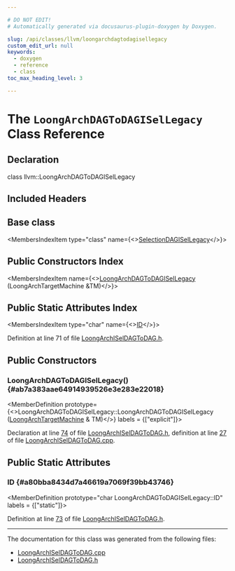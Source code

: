 ```yaml
---

# DO NOT EDIT!
# Automatically generated via docusaurus-plugin-doxygen by Doxygen.

slug: /api/classes/llvm/loongarchdagtodagisellegacy
custom_edit_url: null
keywords:
  - doxygen
  - reference
  - class
toc_max_heading_level: 3

---
```





# The `LoongArchDAGToDAGISelLegacy` Class Reference

<DoxygenPage pluginConfig={pluginConfig}>



## Declaration

<CodeBlock>class llvm::LoongArchDAGToDAGISelLegacy</CodeBlock>

## Included Headers

<IncludesList>
<IncludesListItem
  filePath="Target/LoongArch/LoongArchISelDAGToDAG.h"
  permalink="/docs/api/files/lib/lib/target/lib/target/loongarch/loongarchiseldagtodag-h"
  isLocal="true" />
</IncludesList>

## Base class

<MembersIndex>

<MembersIndexItem
  type="class"
  name={<><a href="/docs/api/classes/llvm/selectiondagisellegacy">SelectionDAGISelLegacy</a></>}>
</MembersIndexItem>

</MembersIndex>

## Public Constructors Index

<MembersIndex>

<MembersIndexItem
  name={<><a href="#ab7a383aae64914939526e3e283e22018">LoongArchDAGToDAGISelLegacy</a> (LoongArchTargetMachine &amp;TM)</>}>
</MembersIndexItem>

</MembersIndex>

## Public Static Attributes Index

<MembersIndex>

<MembersIndexItem
  type="char"
  name={<><a href="#a80bba8434d7a46619a7069f39bb43746">ID</a></>}>
</MembersIndexItem>

</MembersIndex>


Definition at line 71 of file <a href="/docs/api/files/lib/lib/target/lib/target/loongarch/loongarchiseldagtodag-h">LoongArchISelDAGToDAG.h</a>.

<SectionDefinition>

## Public Constructors

### LoongArchDAGToDAGISelLegacy() {#ab7a383aae64914939526e3e283e22018}

<MemberDefinition
  prototype={<>LoongArchDAGToDAGISelLegacy::LoongArchDAGToDAGISelLegacy (<a href="/docs/api/classes/llvm/loongarchtargetmachine">LoongArchTargetMachine</a> &amp; TM)</>}
  labels = {["explicit"]}>

Declaration at line <a href="/docs/api/files/lib/lib/target/lib/target/loongarch/loongarchiseldagtodag-h/#l00074">74</a> of file <a href="/docs/api/files/lib/lib/target/lib/target/loongarch/loongarchiseldagtodag-h">LoongArchISelDAGToDAG.h</a>, definition at line <a href="/docs/api/files/lib/lib/target/lib/target/loongarch/loongarchiseldagtodag-cpp/#l00027">27</a> of file <a href="/docs/api/files/lib/lib/target/lib/target/loongarch/loongarchiseldagtodag-cpp">LoongArchISelDAGToDAG.cpp</a>.
</MemberDefinition>

</SectionDefinition>

<SectionDefinition>

## Public Static Attributes

### ID {#a80bba8434d7a46619a7069f39bb43746}

<MemberDefinition
  prototype="char LoongArchDAGToDAGISelLegacy::ID"
  labels = {["static"]}>

Definition at line <a href="/docs/api/files/lib/lib/target/lib/target/loongarch/loongarchiseldagtodag-h/#l00073">73</a> of file <a href="/docs/api/files/lib/lib/target/lib/target/loongarch/loongarchiseldagtodag-h">LoongArchISelDAGToDAG.h</a>.
</MemberDefinition>

</SectionDefinition>

<hr/>

The documentation for this class was generated from the following files:

<ul>
<li><a href="/docs/api/files/lib/lib/target/lib/target/loongarch/loongarchiseldagtodag-cpp">LoongArchISelDAGToDAG.cpp</a></li>
<li><a href="/docs/api/files/lib/lib/target/lib/target/loongarch/loongarchiseldagtodag-h">LoongArchISelDAGToDAG.h</a></li>
</ul>

</DoxygenPage>
